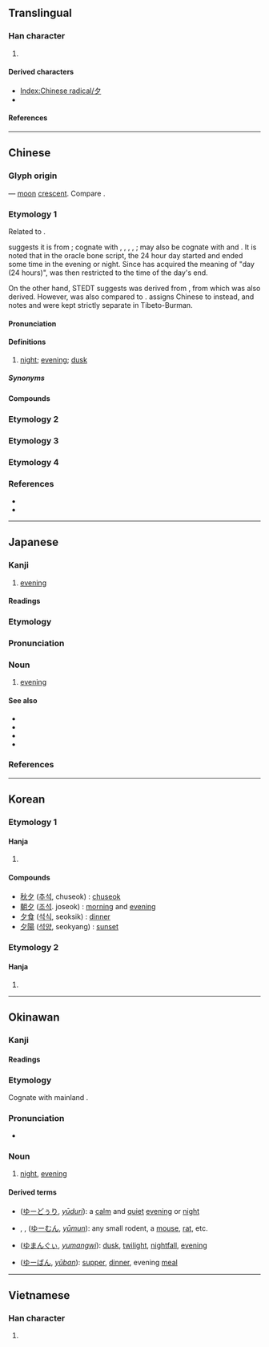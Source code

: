 {{also|タ}}
{{character info}}
==Translingual==
{{stroke order|strokes=3}}
{{stroke order|type=animate}}

===Han character===
{{Han char|rn=36|rad=夕|as=00|sn=3|four=27200|canj=NI|ids=⿴𠂊丶}}

# {{mul-kangxi radical-def}}

====Derived characters====
* [[Index:Chinese radical/夕]]
* {{l|mul|[[㐴]], [[𡚵]], [[𢗇]], [[𪭜]], [[汐]], [[𭥑]], [[𣏐]], [[㶤]], [[矽]], [[𣥛]], [[𧈷]], [[釸]], [[𬪼]], [[㒱]], [[㱑]], [[芕]], [[𥝘]], [[穸]], [[𧖪]], [[㱔]]}} <!-- Characters listed under a different radical. -->

====References====
{{Han ref|kx=0246.010|dkj=05749|dj=0487.040|hdz=20859.010|uh=5915}}

----

==Chinese==
{{zh-forms}}

===Glyph origin===
{{Han etyl}}
{{liushu|p}} — [[moon]] [[crescent]]. Compare {{zh-l|*月}}.

===Etymology 1===
Related to {{och-l|汐|evening tide}}.

{{zh-ref|Schuessler (2007)}} suggests it is from {{inh|zh|sit-pro|*s-r(j)ak||day; full day; to spend the night}}; cognate with {{cog|bo|ཞག||day (24 hours)}}, {{cog|lus|riak||to pass the night}}, {{cog|kac||tr=jaʔ⁵⁵|t=day (24 hours)}}, {{cog|my|ရက်||day (24 hours)}}, {{cog|lhu|há||night; to pass the night}}; may also be cognate with {{och-l|宿|to spend the night}} and {{och-l|昔|former times}}. It is noted that in the oracle bone script, the 24 hour day started and ended some time in the evening or night. Since {{zh-l|日|sun}} has acquired the meaning of "day (24 hours)", {{lang|zh|夕}} was then restricted to the time of the day's end.

On the other hand, STEDT suggests {{och-l|夕|evening; night}} was derived from {{inh|zh|sit-pro|*ja-n||night}}, from which {{och-l|夜|night}} was also derived. However, {{lang|zh|夕}} was also compared to {{inh|zh|sit-pro|*s-r(j)ak||day; full day; to spend the night}}. {{zh-ref|Schuessler (2007)}} assigns Chinese {{m|zh|夜}} to {{l|sit-pro|*ja|gloss=night}} instead, and notes {{l|sit-pro|*ja|gloss=night}} and {{l|sit-pro|*ryak|gloss=day (24 hours)}} were kept strictly separate in Tibeto-Burman.

====Pronunciation====
{{zh-pron
|m=夕
|m-s=
|dg=щи1
|c=zik6
|c-t=
|g=xit6
|h=pfs=sip;gd=xib6
|j=
|mb=sĭ
|md=sĭk
|mn=qz:si̍t/tw,xm,zz:se̍k/qz,tw:sia̍h/xm:siā
|mn_note=si̍t/se̍k - literary; sia̍h/siā - vernacular
|mn-t=sêg4
|w=5xxiq
|x=si6
|mc=y
|oc=y
|cat=n
}}

====Definitions====
{{zh-hanzi}}

# [[night]]; [[evening]]; [[dusk]]

=====Synonyms=====
{{zh-dial|晚上}}

====Compounds====
{{zh-der|夕陽|夕陽西下|今夕|夕照|只爭旦夕|一朝一夕|匪朝伊夕|夕月|今夕何夕|夕陽餘暉|夕暮|夕惕|吉夕|宿夕|前夕|命在旦夕|一夕|大除夕|巧夕|夕日|危在旦夕|寅憂夕惕|小除夕|七夕|夕陽工業|夕煙|夕曛|夕暉|夕拜|夕惕若厲|夕陽簫鼓|燈夕|朝行夕改|朝夕|旦夕之費|朝榮夕滅|朝夕難保|日夕|朝榮夕斃|朝發夕至|朝過夕改|朝不圖夕|旦夕禍福|朝思夕計|朝出夕改|朝榮夕悴|朝夕不倦|旦夕之危|昕夕|申旦達夕|朝更夕改|當夕|朝不謀夕|朝令夕改|禍在旦夕|朝不慮夕|旦夕|朝兢夕惕|朝聞夕死|朝聞夕改|既夕禮|晡夕|永夕|朝饔夕飧|朝思夕想|朝乾夕惕|朝不及夕|朝不保夕|月夕花朝|月夕|旦暮朝夕|晨夕|花晨月夕|除夕|西夕年|連朝接夕|終夕|花朝月夕|竟夕|夕食}}

===Etymology 2===
{{zh-see|穸}}

===Etymology 3===
{{zh-see|月|a}}

===Etymology 4===
{{zh-see|明|a}}

===References===
* {{R:twedu|A00839}}
* {{R:twedu|B03133-001-1}}

{{c|zh|Times of day}}

----

==Japanese==

===Kanji===
{{ja-kanji|grade=1|rs=夕00}}

# [[evening]]

====Readings====
{{ja-readings
|goon=じゃく<じやく
|kanon=せき
|kun=ゆう-<ゆふ-
}}

===Etymology===
{{ja-kanjitab|yomi=k|ゆう}}
{{rfe|ja}}

===Pronunciation===
{{ja-pron|ゆう|y=k|acc=0|acc_ref=DJR|acc2=1|acc2_ref=DJR}}

===Noun===
{{ja-noun|ゆう|hhira=ゆふ}}

# [[evening]]

====See also====
* {{ja-r|夕べ|ゆうべ}}
* {{ja-r|夕%暮れ|ゆう%ぐれ}}
* {{ja-r|夕%方|ゆう%がた}}
* {{ja-r|夕%食|ゆう%しょく}}

===References===
<references/>

{{c|ja|Times of day|sort=ゆう}}

----

==Korean==

===Etymology 1===

====Hanja====
{{ko-hanja|저녁|석}}

# {{hanja form of|석|[[evening]]}}

====Compounds====
* [[秋夕]] ([[추석]], chuseok) : [[chuseok]]
* [[朝夕]] ([[조석]]. joseok) : [[morning]] and [[evening]]
* [[夕食]] ([[석식]], seoksik) : [[dinner]]
* [[夕陽]] ([[석양]], seokyang) : [[sunset]]

===Etymology 2===

====Hanja====
{{ko-hanja/new|[[한]] [[움큼]]|사}}

# {{rfdef|ko|sort=夕00}}

----

==Okinawan==

===Kanji===
{{ryu-kanji}}

====Readings====
{{ryu-readings
|kun=ゆー-
}}

===Etymology===
Cognate with mainland {{cog|ja|夕|tr=yū}}.

===Pronunciation===
* {{IPA|ryu|/juː/|sort=ゆー}}

===Noun===
{{head|ryu|noun|hiragana|ゆー|romaji|yū|sort=ゆー}}

# [[night]], [[evening]]

====Derived terms====
{{der-top}}
* {{l|ryu|夕凪}} ([[ゆーどぅり]], ''[[yūduri]]''): a [[calm]] and [[quiet]] [[evening]] or [[night]]
* {{l|ryu|夕物}}, {{l|ryu|夜物}}, {{l|ryu|夜者}} ([[ゆーむん]], ''[[yūmun]]''): any small rodent, a [[mouse]], [[rat]], etc.
{{der-mid}}
* {{l|ryu|夕間暮}} ([[ゆまんぐぃ]], ''[[yumangwi]]''): [[dusk]], [[twilight]], [[nightfall]], [[evening]]
* {{l|ryu|夕飯}} ([[ゆーばん]], ''[[yūban]]''): [[supper]], [[dinner]], evening [[meal]]
{{der-bottom}}

{{c|ryu|Times of day|sort=ゆー}}

----

==Vietnamese==

===Han character===
{{vi-hantu|tịch|rs=夕00}}

# {{rfdef|vi|sort=夕00}}

[[Category:CJKV radicals| ]]